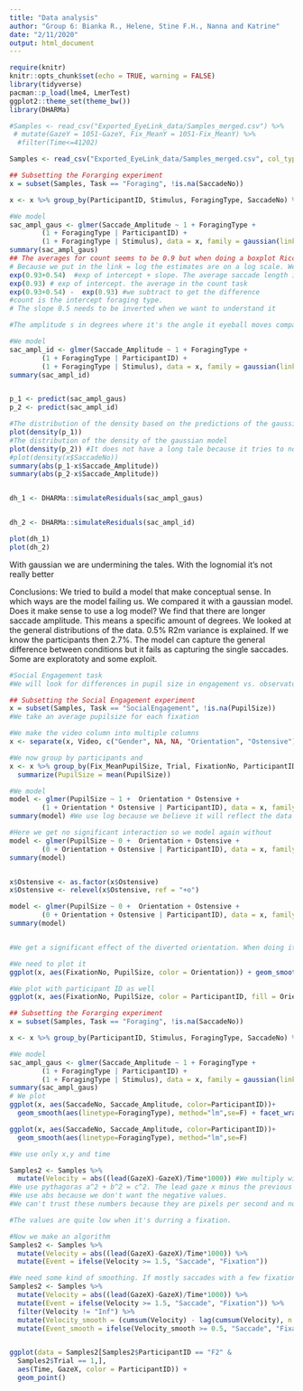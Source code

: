 ```yaml
---
title: "Data analysis"
author: "Group 6: Bianka R., Helene, Stine F.H., Nanna and Katrine"
date: "2/11/2020"
output: html_document
---
```


```r
require(knitr)
knitr::opts_chunk$set(echo = TRUE, warning = FALSE)
library(tidyverse)
pacman::p_load(lme4, LmerTest)
ggplot2::theme_set(theme_bw())
library(DHARMa)

```

```r
#Samples <- read_csv("Exported_EyeLink_data/Samples_merged.csv") %>% 
 # mutate(GazeY = 1051-GazeY, Fix_MeanY = 1051-Fix_MeanY) %>% 
  #filter(Time<=41202)

Samples <- read_csv("Exported_EyeLink_data/Samples_merged.csv", col_types = cols(ParticipantID = col_character(), ParticipantGender = col_character(), EyeTracked = col_character(), Task = col_character(), SearchOrder = col_double(), ForagingType = col_character(), Trial = col_double(), Stimulus = col_character(), Video = col_character(), Time = col_double(), GazeX = col_double(), GazeY = col_double(), PupilSize = col_double(), FixationNo = col_double(), Fix_StartTime = col_double(), Fix_EndTime = col_double(), Fix_Duration = col_double(), Fix_MeanX = col_double(), Fix_MeanY = col_double(), Fix_MeanPupilSize = col_double(), SaccadeNo = col_double(), Sac_StartTime = col_double(), Sac_EndTime = col_double(), Sac_Duration = col_double(), Sac_StartX = col_double(), Sac_StartY = col_double(), Sac_EndX = col_double(), Sac_EndY = col_double(), Sac_PeakVelocity = col_double(), Sac_MeanVelocity = col_double(), Sac_Blink = col_logical(), Sac_Direction = col_character(), Sac_Amplitude = col_double()))
```

```r
## Subsetting the Forarging experiment
x = subset(Samples, Task == "Foraging", !is.na(SaccadeNo))

x <- x %>% group_by(ParticipantID, Stimulus, ForagingType, SaccadeNo) %>% summarise(Saccade_Amplitude = mean(Sac_Amplitude, na.rm = TRUE))

#We model
sac_ampl_gaus <- glmer(Saccade_Amplitude ~ 1 + ForagingType + 
        (1 + ForagingType | ParticipantID) +  
        (1 + ForagingType | Stimulus), data = x, family = gaussian(link=log))
summary(sac_ampl_gaus)
## The averages for count seems to be 0.9 but when doing a boxplot Riccardo saw that it's not 
# Because we put in the link = log the estimates are on a log scale. We need to invert these. Eksponentiate.  
exp(0.93+0.54)  #exp of intercept + slope. The average saccade length in the foraging???
exp(0.93) # exp of intercept. the average in the count task
exp(0.93+0.54) -  exp(0.93) #we subtract to get the difference
#count is the intercept foraging type. 
# The slope 0.5 needs to be inverted when we want to understand it

#The amplitude s in degrees where it's the angle it eyeball moves compared to the screen.

#We model
sac_ampl_id <- glmer(Saccade_Amplitude ~ 1 + ForagingType + 
        (1 + ForagingType | ParticipantID) +  
        (1 + ForagingType | Stimulus), data = x, family = gaussian(link=identity))
summary(sac_ampl_id)


p_1 <- predict(sac_ampl_gaus)
p_2 <- predict(sac_ampl_id)

#The distribution of the density based on the predictions of the gaussian lognomial model
plot(density(p_1))
#The distribution of the density of the gaussian model
plot(density(p_2)) #It does not have a long tale because it tries to normally distribute it. 
#plot(density(x$SaccadeNo))
summary(abs(p_1-x$Saccade_Amplitude))
summary(abs(p_2-x$Saccade_Amplitude))


dh_1 <- DHARMa::simulateResiduals(sac_ampl_gaus)


dh_2 <- DHARMa::simulateResiduals(sac_ampl_id)

plot(dh_1)
plot(dh_2)


```
With gaussian we are undermining the tales. 
With the lognomial it's not really better

Conclusions:
We tried to build a model that make conceptual sense. 
In which ways are the model failing us. 
We compared it with a gaussian model. Does it make sense to use a log model?
We find that there are longer saccade amplitude. This means a specific amount of degrees. 
We looked at the general distributions of the data. 0.5% R2m variance is explained. If we know the participants then 2.7%. 
The model can capture the general difference between conditions but it fails as capturing the single saccades. Some are exploratoty and some exploit. 

```r
#Social Engagement task
#We will look for differences in pupil size in engagement vs. observatonal only stimuli

## Subsetting the Social Engagement experiment
x = subset(Samples, Task == "SocialEngagement", !is.na(PupilSize))
#We take an average pupilsize for each fixation

#We make the video column into multiple columns
x <- separate(x, Video, c("Gender", NA, NA, "Orientation", "Ostensive"), remove = FALSE, sep = "_")

#We now group by participants and 
x <- x %>% group_by(Fix_MeanPupilSize, Trial, FixationNo, ParticipantID, Orientation, Ostensive, Gender) %>% 
  summarize(PupilSize = mean(PupilSize))

#We model
model <- glmer(PupilSize ~ 1 +  Orientation * Ostensive +
        (1 + Orientation * Ostensive | ParticipantID), data = x, family = gaussian(link=log))
summary(model) #We use log because we believe it will reflect the data better. 

#Here we get no significant interaction so we model again without
model <- glmer(PupilSize ~ 0 +  Orientation + Ostensive +
        (0 + Orientation + Ostensive | ParticipantID), data = x, family = gaussian(link=log))
summary(model)


x$Ostensive <- as.factor(x$Ostensive)
x$Ostensive <- relevel(x$Ostensive, ref = "+o")

model <- glmer(PupilSize ~ 0 +  Orientation + Ostensive +
        (0 + Orientation + Ostensive | ParticipantID), data = x, family = gaussian(link=log))
summary(model)


#We get a significant effect of the diverted orientation. When doing it with link = identity we do not get anything significant. 

#We need to plot it
ggplot(x, aes(FixationNo, PupilSize, color = Orientation)) + geom_smooth(method = "lm")

#We plot with participant ID as well
ggplot(x, aes(FixationNo, PupilSize, color = ParticipantID, fill = Orientation)) + geom_smooth(method = "lm", se = F, aes(linetype=Orientation))
```


```r
## Subsetting the Forarging experiment
x = subset(Samples, Task == "Foraging", !is.na(SaccadeNo))

x <- x %>% group_by(ParticipantID, Stimulus, ForagingType, SaccadeNo) %>% summarise(Saccade_Amplitude = mean(Sac_Amplitude, na.rm = TRUE))

#We model
sac_ampl_gaus <- glmer(Saccade_Amplitude ~ 1 + ForagingType + 
        (1 + ForagingType | ParticipantID) +  
        (1 + ForagingType | Stimulus), data = x, family = gaussian(link=log))
summary(sac_ampl_gaus)
# We plot
ggplot(x, aes(SaccadeNo, Saccade_Amplitude, color=ParticipantID))+
  geom_smooth(aes(linetype=ForagingType), method="lm",se=F) + facet_wrap(.~Stimulus)

ggplot(x, aes(SaccadeNo, Saccade_Amplitude, color=ParticipantID))+
  geom_smooth(aes(linetype=ForagingType), method="lm",se=F)
```



```r
#We use only x,y and time

Samples2 <- Samples %>% 
  mutate(Velocity = abs((lead(GazeX)-GazeX)/Time*1000)) #We multiply with 1000 to go into seconds? We get very big changes so we will smooth to make it more realistic
#We use pythagoras a^2 + b^2 = c^2. The lead gaze x minus the previous
#We use abs because we don't want the negative values. 
#We can't trust these numbers because they are pixels per second and not degrees. 

#The values are quite low when it's durring a fixation. 

#Now we make an algorithm
Samples2 <- Samples %>% 
  mutate(Velocity = abs((lead(GazeX)-GazeX)/Time*1000)) %>%
  mutate(Event = ifelse(Velocity >= 1.5, "Saccade", "Fixation"))

#We need some kind of smoothing. If mostly saccades with a few fixations inbetween we want to call the whole chunk a saccade
Samples2 <- Samples %>% 
  mutate(Velocity = abs((lead(GazeX)-GazeX)/Time*1000)) %>%
  mutate(Event = ifelse(Velocity >= 1.5, "Saccade", "Fixation")) %>% 
  filter(Velocity != "Inf") %>%
  mutate(Velocity_smooth = (cumsum(Velocity) - lag(cumsum(Velocity), n = 20))/20) %>%
  mutate(Event_smooth = ifelse(Velocity_smooth >= 0.5, "Saccade", "Fixation"))


ggplot(data = Samples2[Samples2$ParticipantID == "F2" & 
  Samples2$Trial == 1,], 
  aes(Time, GazeX, color = ParticipantID)) +
  geom_point()


```

